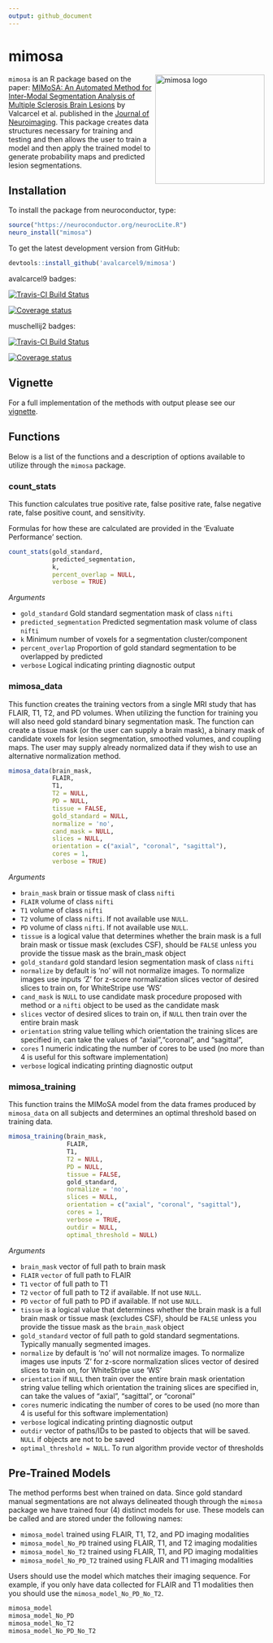 ```yaml
---
output: github_document
---
```


<!-- README.md is generated from README.Rmd. Please edit that file -->
# mimosa

<a href="https://github.com/avalcarcel9/mimosa/blob/master/vignettes/mimosa_git.md"><img src="https://github.com/avalcarcel9/mimosa/blob/master/sticker.png" height="215" alt="mimosa logo" align="right" /></a>

`mimosa` is an R package based on the paper: [MIMoSA: An Automated Method for Inter-Modal Segmentation Analysis of Multiple Sclerosis Brain Lesions](http://onlinelibrary.wiley.com/doi/10.1111/jon.12506/full) by Valcarcel et al. published in the [Journal of Neuroimaging](http://onlinelibrary.wiley.com/journal/10.1111/(ISSN)1552-6569). This package creates data structures necessary for training and testing and then allows the user to train a model and then apply the trained model to generate probability maps and predicted lesion segmentations.

## Installation

To install the package from neuroconductor, type:

```r
source("https://neuroconductor.org/neurocLite.R")
neuro_install("mimosa")
```

To get the latest development version from GitHub:

```r
devtools::install_github('avalcarcel9/mimosa')
```


avalcarcel9 badges:

[![Travis-CI Build Status](https://travis-ci.org/avalcarcel9/mimosa.svg?branch=master)](https://travis-ci.org/avalcarcel9/mimosa)

<!-- [![AppVeyor Build Status](https://ci.appveyor.com/api/projects/status/github/avalcarcel9/mimosa?branch=master&svg=true)](https://ci.appveyor.com/project/avalcarcel9/mimosa) -->

[![Coverage status](https://coveralls.io/repos/github/avalcarcel9/mimosa/badge.svg?branch=master)](https://coveralls.io/r/avalcarcel9/mimosa?branch=master)

muschellij2 badges:

[![Travis-CI Build Status](https://travis-ci.org/avalcarcel9/mimosa.svg?branch=master)](https://travis-ci.org/muschellij2/mimosa)

<!-- [![AppVeyor Build Status](https://ci.appveyor.com/api/projects/status/github/muschellij2/mimosa?branch=master&svg=true)](https://ci.appveyor.com/project/muschellij2/mimosa) -->

[![Coverage status](https://coveralls.io/repos/github/muschellij2/mimosa/badge.svg)](https://coveralls.io/r/muschellij2/mimosa?branch=master)

## Vignette

For a full implementation of the methods with output please see our [vignette](https://github.com/avalcarcel9/mimosa/blob/master/vignettes/mimosa_git.md).

## Functions

Below is a list of the functions and a description of options available to utilize through the `mimosa` package.

### count_stats

This function calculates true positive rate, false positive rate, false negative rate, false positive count, and sensitivity.

Formulas for how these are calculated are provided in the 'Evaluate Performance' section.

```r
count_stats(gold_standard, 
            predicted_segmentation, 
            k, 
            percent_overlap = NULL, 
            verbose = TRUE)
```

_Arguments_

- `gold_standard` Gold standard segmentation mask of class `nifti`
- `predicted_segmentation` Predicted segmentation mask volume of class `nifti`
- `k` Minimum number of voxels for a segmentation cluster/component
- `percent_overlap` Proportion of gold standard segmentation to be overlapped by predicted
- `verbose` Logical indicating printing diagnostic output

### mimosa_data

This function creates the training vectors from a single MRI study that has FLAIR, T1, T2, and PD volumes. When utilizing the function for training you will also need gold standard binary segmentation mask. The function can create a tissue mask (or the user can supply a brain mask), a binary mask of candidate voxels for lesion segmentation, smoothed volumes, and coupling maps. The user may supply already normalized data if they wish to use an alternative normalization method.

```r
mimosa_data(brain_mask, 
            FLAIR, 
            T1, 
            T2 = NULL, 
            PD = NULL, 
            tissue = FALSE, 
            gold_standard = NULL, 
            normalize = 'no', 
            cand_mask = NULL, 
            slices = NULL, 
            orientation = c("axial", "coronal", "sagittal"), 
            cores = 1, 
            verbose = TRUE)
```

_Arguments_

- `brain_mask` brain or tissue mask of class `nifti`
- `FLAIR` volume of class `nifti`
- `T1` volume of class `nifti`
- `T2` volume of class `nifti`. If not available use `NULL`.
- `PD` volume of class `nifti`. If not available use `NULL`.
- `tissue` is a logical value that determines whether the brain mask is a full brain mask or tissue mask (excludes CSF), should be `FALSE` unless you provide the tissue mask as the brain_mask object
- `gold_standard` gold standard lesion segmentation mask of class `nifti`
- `normalize` by default is 'no' will not  normalize images. To normalize images use inputs 'Z' for z-score normalization slices vector of desired slices to train on, for WhiteStripe use 'WS'
- `cand_mask` is `NULL` to use candidate mask procedure proposed with method or a `nifti` object to be used as the candidate mask
- `slices` vector of desired slices to train on, if `NULL` then train over the entire brain mask
- `orientation` string value telling which orientation the training slices are specified in, can take the values of "axial","coronal", and "sagittal", 
- `cores` 1 numeric indicating the number of cores to be used (no more than 4 is useful for this software implementation)
- `verbose` logical indicating printing diagnostic output

### mimosa_training 

This function trains the MIMoSA model from the data frames produced by `mimosa_data` on all subjects and determines an optimal threshold based on training data.


```r
mimosa_training(brain_mask, 
                FLAIR, 
                T1, 
                T2 = NULL, 
                PD = NULL, 
                tissue = FALSE, 
                gold_standard, 
                normalize = 'no', 
                slices = NULL, 
                orientation = c("axial", "coronal", "sagittal"), 
                cores = 1, 
                verbose = TRUE, 
                outdir = NULL, 
                optimal_threshold = NULL)
```

_Arguments_

- `brain_mask` vector of full path to brain mask
- `FLAIR` `vector` of full path to FLAIR
- `T1` `vector` of full path to T1
- `T2` `vector` of full path to T2 if available. If not use `NULL`.
- `PD` `vector` of full path to PD if available. If not use `NULL`.
- `tissue` is a logical value that determines whether the brain mask is a full brain mask or tissue mask (excludes CSF), should be `FALSE` unless you provide the tissue mask as the `brain_mask` object
- `gold_standard` vector of full path to gold standard segmentations. Typically manually segmented images.
- `normalize` by default is 'no' will not  normalize images. To normalize images use inputs 'Z' for z-score normalization slices vector of desired slices to train on, for WhiteStripe use 'WS'
- `orientation` if `NULL` then train over the entire brain mask orientation string value telling which orientation the training slices are specified in, can take the values of "axial", "sagittal", or "coronal"
- `cores` numeric indicating the number of cores to be used (no more than 4 is useful for this software implementation)
- `verbose` logical indicating printing diagnostic output
- `outdir` vector of paths/IDs to be pasted to objects that will be saved. `NULL` if objects are not to be saved
- `optimal_threshold = NULL`. To run algorithm provide vector of thresholds

## Pre-Trained Models

The method performs best when trained on data. Since gold standard manual segmentations are not always delineated though through the `mimosa` package we have trained four (4) distinct models for use. These models can be called and are stored under the following names:

- `mimosa_model` trained using FLAIR, T1, T2, and PD imaging modalities
- `mimosa_model_No_PD` trained using FLAIR, T1, and T2 imaging modalities
- `mimosa_model_No_T2` trained using FLAIR, T1, and PD imaging modalities
- `mimosa_model_No_PD_T2` trained using FLAIR and T1 imaging modalities

Users should use the model which matches their imaging sequence. For example, if you only have data collected for FLAIR and T1 modalities then you should use the `mimosa_model_No_PD_No_T2`.

```r
mimosa_model
mimosa_model_No_PD
mimosa_model_No_T2
mimosa_model_No_PD_No_T2
```


